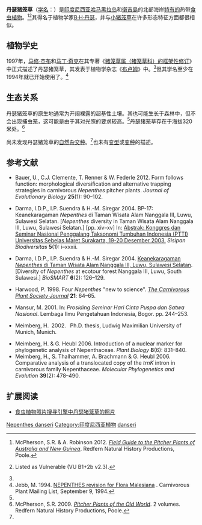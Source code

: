 {{noteTA
|G1=Carnivorous Plant
}}

{{Speciesbox
|image = Nepenthes halmahera herbarium specimen.jpg
|image_caption = 1949年采集的丹瑟猪笼草标本
|status = VU
|status_system = iucn2.3
|taxon=Nepenthes danseri
|authority = [[马修·杰布|Jebb]] & [[马丁·奇克|Cheek]] (1997)<ref name=J&C>Jebb, M.H.P. & M.R. Cheek 1997. [[猪笼草属（猪笼草科）的框架性修订|A skeletal revision of ''Nepenthes'' (Nepenthaceae)]]. ''[[布卢姆－植物分类学与植物地理学杂志|Blumea]]'' '''42'''(1): 1–106.</ref>
|synonyms =
*''Nepenthes'' sp.<br><small>[[马修·杰布|Jebb]] (1991)<ref name=Jebb>Jebb, M.H.P. 1991. [[新几内亚的猪笼草报告|An account of ''Nepenthes'' in New Guinea]]. ''Science in New Guinea'' '''17'''(1): 7–54.</ref></small>
}}

'''丹瑟猪笼草'''（[[学名|学名]]：''{{lang|la|Nepenthes danseri}}''）是[[印度尼西亚|印度尼西亚]][[哈马黑拉岛|哈马黑拉岛]]{{small|（[[摩鹿加群岛|摩鹿加群岛]]的最大岛屿）}}和[[衛吉島|衛吉島]]的北部海岸[[特有种|特有的]]热带[[食虫植物|食虫植物]]。<ref>McPherson, S.R. & A. Robinson 2012. ''[[澳大利亚与新几内亚的猪笼草野外指南|Field Guide to the Pitcher Plants of Australia and New Guinea]]''. Redfern Natural History Productions, Poole.</ref><ref name=IUCN>{{IUCN2006|assessors=Clarke ''et al.''|year=2000|id=39651|title=Nepenthes danseri|downloaded=6 May 2006}} Listed as Vulnerable (VU B1+2b v2.3).</ref>其得名于植物学家[[B·H·丹瑟|B·H·丹瑟]]，并与[[小猪笼草|小猪笼草]]{{small|（''N. gracilis''）}}在许多形态特征方面都很相似。

== 植物学史 ==
1997年，[[马修·杰布|马修·杰布]]和[[马丁·奇克|马丁·奇克]]在其专著《[[猪笼草属（猪笼草科）的框架性修订|猪笼草属（猪笼草科）的框架性修订]]》中正式描述了丹瑟猪笼草，其发表于植物学杂志《[[布卢姆－植物分类学与植物地理学杂志|布卢姆]]》中。<ref name=J&C />但其学名至少在1994年就已开始使用了。<ref>Jebb, M. 1994. [http://www.omnisterra.com/botany/cp/list/cp94alld/2353.htm NEPENTHES revision for Flora Malesiana] {{Wayback|url=http://www.omnisterra.com/botany/cp/list/cp94alld/2353.htm |date=20160303175254 }}. Carnivorous Plant Mailing List, September 9, 1994.</ref>

== 生态关系 ==
丹瑟猪笼草的原生地通常为开阔裸露的超基性土壤。其也可能生长于森林中，但不会出现捕虫笼，这可能是由于其对光照的要求较高。<ref name=IUCN />丹瑟猪笼草存在于海拔320米处。<ref name=McPherson>McPherson, S.R. 2009. ''[[旧大陆的猪笼草|Pitcher Plants of the Old World]]''. 2 volumes. Redfern Natural History Productions, Poole.</ref>

尚未发现丹瑟猪笼草的[[自然杂交种|自然杂交种]]。<ref name=McPherson />也未有[[变型|变型]]或[[变种|变种]]的描述。

== 参考文献 ==
{{reflist|2}}
{{refbegin|2}}
* Bauer, U., C.J. Clemente, T. Renner & W. Federle 2012. Form follows function: morphological diversification and alternative trapping strategies in carnivorous ''Nepenthes'' pitcher plants. ''Journal of Evolutionary Biology'' '''25'''(1): 90–102. {{DOI|10.1111/j.1420-9101.2011.02406.x}}
* {{id icon}} Darma, I.D.P., I.P. Suendra & H.-M. Siregar 2004. BP-17: Keanekaragaman ''Nepenthes'' di Taman Wisata Alam Nanggala III, Luwu, Sulawesi Selatan. [''Nepenthes'' diversity in Taman Wisata Alam Nanggala III, Luwu, Sulawesi Selatan.] [pp. xiv–xv] In: [http://biodiversitas.mipa.uns.ac.id/D/D0501/D050108.pdf Abstrak: Konggres dan Seminar Nasional Penggalang Taksonomi Tumbuhan Indonesia (PTTI) Universitas Sebelas Maret Surakarta, 19-20 Desember 2003.]{{Wayback|url=http://biodiversitas.mipa.uns.ac.id/D/D0501/D050108.pdf |date=20130102192930 }} ''Sisipan Biodiversitas'' '''5'''(1): i–xxxii. <!--http://www.webcitation.org/6JOBYLGbQ--> <!--actually N. maxima?-->
* {{id icon}} Darma, I.D.P., I.P. Suendra & H.-M. Siregar 2004. [http://biosmart.mipa.uns.ac.id/index.php/biosmart/article/download/179/139 Keanekaragaman ''Nepenthes'' di Taman Wisata Alam Nanggala III, Luwu, Sulawesi Selatan]{{Wayback|url=http://biosmart.mipa.uns.ac.id/index.php/biosmart/article/download/179/139 |date=20190221061431 }}. [Diversity of ''Nepenthes'' at ecotour forest Nanggala III, Luwu, South Sulawesi.] ''BioSMART'' '''6'''(2): 126–129. <!--http://www.webcitation.org/6JOD3MKmF--> <!--actually N. maxima?-->
* Harwood, P. 1998. Four ''Nepenthes'' "new to science". ''[[食虫植物_(杂志)|The Carnivorous Plant Society Journal]]'' '''21''': 64–65.
* {{id icon}} Mansur, M. 2001. {{PDFlink|[http://elib.pdii.lipi.go.id/katalog/index.php/searchkatalog/downloadDatabyId/1286/1286.pdf Koleksi ''Nepenthes'' di Herbarium Bogoriense: prospeknya sebagai tanaman hias.]}} In: ''Prosiding Seminar Hari Cinta Puspa dan Satwa Nasional''. Lembaga Ilmu Pengetahuan Indonesia, Bogor. pp. 244–253.
* {{de icon}} Meimberg, H. 2002. {{PDFlink|[http://edoc.ub.uni-muenchen.de/1078/1/Meimberg_Harald.pdf Molekular-systematische Untersuchungen an den Familien Nepenthaceae und Ancistrocladaceae sowie verwandter Taxa aus der Unterklasse Caryophyllidae s. l..]}} Ph.D. thesis, Ludwig Maximilian University of Munich, Munich.
* Meimberg, H. & G. Heubl 2006. Introduction of a nuclear marker for phylogenetic analysis of Nepenthaceae. ''Plant Biology'' '''8'''(6): 831–840. {{DOI|10.1055/s-2006-924676}}
* Meimberg, H., S. Thalhammer, A. Brachmann & G. Heubl 2006. Comparative analysis of a translocated copy of the ''trnK'' intron in carnivorous family Nepenthaceae. ''Molecular Phylogenetics and Evolution'' '''39'''(2): 478–490. {{DOI|10.1016/j.ympev.2005.11.023}}
{{refend}}

== 扩展阅读 ==
{{refbegin}}
* [http://www.cpphotofinder.com/nepenthes-danseri-19.html 食虫植物照片搜寻引擎中丹瑟猪笼草的照片]{{Wayback|url=http://www.cpphotofinder.com/nepenthes-danseri-19.html |date=20201025061519 }}
{{commons-inline|Nepenthes danseri|丹瑟猪笼草}}
{{wikispecies-inline|Nepenthes danseri|丹瑟猪笼草}}
{{refend}}

{{猪笼草属}}
{{Taxonbar|from=Q4911786}}

[[Category:亚洲食虫植物|Nepenthes danseri]]
[[Category:印度尼西亚植物|Category:印度尼西亚植物]]
[[Category:猪笼草属|danseri]]